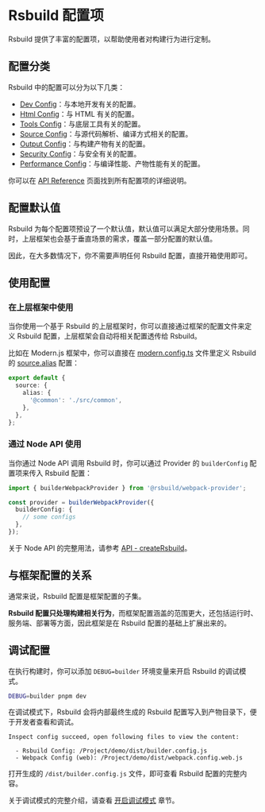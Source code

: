 # Rsbuild 配置项

Rsbuild 提供了丰富的配置项，以帮助使用者对构建行为进行定制。

## 配置分类

Rsbuild 中的配置可以分为以下几类：

- [Dev Config](/api/config-dev.html)：与本地开发有关的配置。
- [Html Config](/api/config-html.html)：与 HTML 有关的配置。
- [Tools Config](/api/config-tools.html)：与底层工具有关的配置。
- [Source Config](/api/config-source.html)：与源代码解析、编译方式相关的配置。
- [Output Config](/api/config-output.html)：与构建产物有关的配置。
- [Security Config](/api/config-security.html)：与安全有关的配置。
- [Performance Config](/api/config-performance.html)：与编译性能、产物性能有关的配置。

你可以在 [API Reference](/api/) 页面找到所有配置项的详细说明。

## 配置默认值

Rsbuild 为每个配置项预设了一个默认值，默认值可以满足大部分使用场景。同时，上层框架也会基于垂直场景的需求，覆盖一部分配置的默认值。

因此，在大多数情况下，你不需要声明任何 Rsbuild 配置，直接开箱使用即可。

## 使用配置

### 在上层框架中使用

当你使用一个基于 Rsbuild 的上层框架时，你可以直接通过框架的配置文件来定义 Rsbuild 配置，上层框架会自动将相关配置透传给 Rsbuild。

比如在 Modern.js 框架中，你可以直接在 [modern.config.ts](https://modernjs.dev/configure/app/usage.html) 文件里定义 Rsbuild 的 [source.alias](/api/config-source.html#sourcealias) 配置：

```ts title="modern.config.ts"
export default {
  source: {
    alias: {
      '@common': './src/common',
    },
  },
};
```

### 通过 Node API 使用

当你通过 Node API 调用 Rsbuild 时，你可以通过 Provider 的 `builderConfig` 配置项来传入 Rsbuild 配置：

```ts
import { builderWebpackProvider } from '@rsbuild/webpack-provider';

const provider = builderWebpackProvider({
  builderConfig: {
    // some configs
  },
});
```

关于 Node API 的完整用法，请参考 [API - createRsbuild](/api/builder-core.html#createbuilder)。

## 与框架配置的关系

通常来说，Rsbuild 配置是框架配置的子集。

**Rsbuild 配置只处理构建相关行为**，而框架配置涵盖的范围更大，还包括运行时、服务端、部署等方面，因此框架是在 Rsbuild 配置的基础上扩展出来的。

## 调试配置

在执行构建时，你可以添加 `DEBUG=builder` 环境变量来开启 Rsbuild 的调试模式。

```bash
DEBUG=builder pnpm dev
```

在调试模式下，Rsbuild 会将内部最终生成的 Rsbuild 配置写入到产物目录下，便于开发者查看和调试。

```
Inspect config succeed, open following files to view the content:

  - Rsbuild Config: /Project/demo/dist/builder.config.js
  - Webpack Config (web): /Project/demo/dist/webpack.config.web.js
```

打开生成的 `/dist/builder.config.js` 文件，即可查看 Rsbuild 配置的完整内容。

关于调试模式的完整介绍，请查看 [开启调试模式](/guide/debug/debug-mode.html) 章节。
